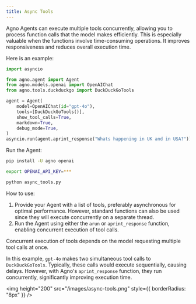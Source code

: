```yaml
---
title: Async Tools
---
```


Agno Agents can execute multiple tools concurrently, allowing you to process function calls that the model makes efficiently. This is especially valuable when the functions involve time-consuming operations. It improves responsiveness and reduces overall execution time.

Here is an example:

```python async_tools.py
import asyncio

from agno.agent import Agent
from agno.models.openai import OpenAIChat
from agno.tools.duckduckgo import DuckDuckGoTools

agent = Agent(
    model=OpenAIChat(id="gpt-4o"),
    tools=[DuckDuckGoTools()],
    show_tool_calls=True,
    markdown=True,
    debug_mode=True,
)
asyncio.run(agent.aprint_response("Whats happening in UK and in USA?"))
```

Run the Agent:

```bash
pip install -U agno openai

export OPENAI_API_KEY=***

python async_tools.py
```

How to use:

1. Provide your Agent with a list of tools, preferably asynchronous for optimal performance. However, standard functions can also be used since they will execute concurrently on a separate thread.
2. Run the Agent using either the `arun` or `aprint_response` function, enabling concurrent execution of tool calls.

<Note>
  Concurrent execution of tools depends on the model requesting multiple tool
  calls at once.
</Note>

In this example, `gpt-4o` makes two simultaneous tool calls to `DuckDuckGoTools`. Typically, these calls would execute sequentially, causing delays. However, with Agno's `aprint_response` function, they run concurrently, significantly improving execution time.

<img
  height="200"
  src="/images/async-tools.png"
  style={{ borderRadius: "8px" }}
/>
